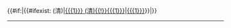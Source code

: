 {{flag|Qing Dynasty|name=中國}}{{#if:{{{1|}}}|{{#ifexist:{{{1}}} (清)|[[{{{1}}} (清){{!}}{{{1}}}]]|[[{{{1}}}]]}}|}}<noinclude>
----
{{CHN-all}}
[[分类:清朝旗帜模板|{{PAGENAME}}]]
</noinclude>